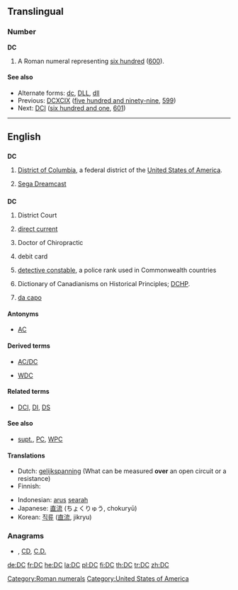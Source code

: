 {{also|dC|d.C.|D.C.}}
==Translingual==

===Number===
'''DC'''

# A Roman numeral representing [[six hundred]] ([[600]]).

====See also====
* Alternate forms: [[dc]], [[DLL]], [[dll]]
* Previous: [[DCXCIX]] ([[five hundred and ninety-nine]], [[599]])
* Next: [[DCI]] ([[six hundred and one]], [[601]])

[[Category:Roman numerals]]

----

==English==

==={{abbreviation}}===
'''DC'''

# {{geography}} [[District of Columbia]], a federal district of the [[United States of America]].
# [[w:Sega Dreamcast|Sega Dreamcast]]

==={{initialism}}===
'''DC'''

# {{legal}} District Court
# {{context|electrical}} [[direct current]]
# {{context|degree}} Doctor of Chiropractic
# {{banking}} debit card
# {{law enforcement}} [[detective constable]], a police rank used in Commonwealth countries
# Dictionary of Canadianisms on Historical Principles; [[DCHP]].
# {{music}} [[da capo]]

====Antonyms====
* {{sense|electrcial}} [[AC]]

====Derived terms====
* [[AC/DC]]
* {{sense|law enforcement}} [[WDC]]

====Related terms====
* {{sense|law enforcement}} [[DCI]], [[DI]], [[DS]]

====See also====
* {{sense|law enforcement}} [[supt.]], [[PC]], [[WPC]]

====Translations====
{{trans-top|direct current}}
* Dutch: [[gelijkspanning]] (What can be measured '''over''' an open circuit or a resistance)
* Finnish: {{t-|fi|tasavirta}}
{{trans-mid}}
* Indonesian: [[arus]] [[arah|searah]]
* Japanese: [[直流]] (ちょくりゅう, chokuryū)
* Korean: [[직류]] ([[直流]], jikryu)
{{trans-bottom}}

===Anagrams===
* {{alphagram|[[cD#English|cD]]}} , [[CD#English|CD]], [[C.D.#English|C.D.]]


[[Category:United States of America]]

[[de:DC]]
[[fr:DC]]
[[he:DC]]
[[la:DC]]
[[pl:DC]]
[[fi:DC]]
[[th:DC]]
[[tr:DC]]
[[zh:DC]]